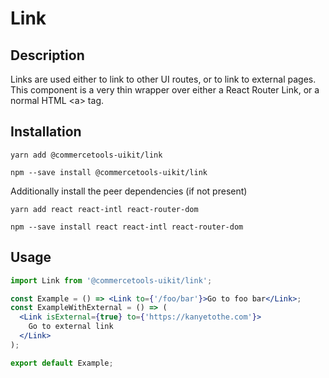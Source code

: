 

<Meta of={LinkStories} />

# Link

## Description

Links are used either to link to other UI routes, or to link to external pages. This component is a very thin wrapper over either a React Router Link, or a normal HTML \<a> tag.

## Installation

```
yarn add @commercetools-uikit/link
```

```
npm --save install @commercetools-uikit/link
```

Additionally install the peer dependencies (if not present)

```
yarn add react react-intl react-router-dom
```

```
npm --save install react react-intl react-router-dom
```

## Usage

```jsx
import Link from '@commercetools-uikit/link';

const Example = () => <Link to={'/foo/bar'}>Go to foo bar</Link>;
const ExampleWithExternal = () => (
  <Link isExternal={true} to={'https://kanyetothe.com'}>
    Go to external link
  </Link>
);

export default Example;
```

<Canvas of={LinkStories.Default} />
